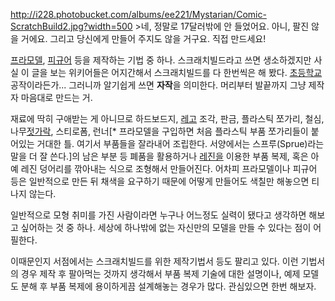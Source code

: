 http://i228.photobucket.com/albums/ee221/Mystarian/Comic-ScratchBuild2.jpg?width=500
>네, 정말로 17달러밖에 안 들었어요. 아니, 팔진 않을 거에요. 그리고 당신에게 만들어 주지도 않을 거구요. 직접 만드세요!


[[프라모델]], [[피규어]] 등을 제작하는 기법 중 하나. 스크래치빌드라고 쓰면 생소하겠지만 사실 이 글을 보는 위키어들은 어지간해서 스크래치빌드를 다 한번씩은 해 봤다. [[초등학교]] 공작이라든가... 그러니까 알기쉽게 쓰면 '''자작'''을 의미한다. 머리부터 발끝까지 그냥 제작자 마음대로 만드는 거.

재료에 딱히 구애받는 게 아니므로 하드보드지, [[레고]] 조각, 판금, 플라스틱 쪼가리, 철심, 나무[[젓가락]], 스티로폼, 런너[* 프라모델을 구입하면 처음 플라스틱 부품 쪼가리들이 붙어있는 거대한 틀. 여기서 부품들을 잘라내어 조립한다. 서양에서는 스프루(Sprue)라는 말을 더 잘 쓴다.]의 남은 부분 등 폐품을 활용하거나 [[레진]]을 이용한 부품 복제, 혹은 아예 레진 덩어리를 깎아내는 식으로 조형해서 만들어진다. 어차피 프라모델이나 피규어 등은 일반적으로 만든 뒤 채색을 요구하기 때문에 어떻게 만들어도 색칠만 해놓으면 티나지 않는다.

일반적으로 모형 취미를 가진 사람이라면 누구나 어느정도 실력이 됐다고 생각하면 해보고 싶어하는 것 중 하나. 세상에 하나밖에 없는 자신만의 모델을 만들 수 있다는 점이 어필한다.

이때문인지 서점에서는 스크래치빌드를 위한 제작기법서 등도 팔리고 있다. 이런 기법서의 경우 제작 후 팔아먹는 것까지 생각해서 부품 복제 기술에 대한 설명이나, 예제 모델도 분해 후 부품 복제에 용이하게끔 설계해놓는 경우가 많다. 관심있으면 한번 해보자.
